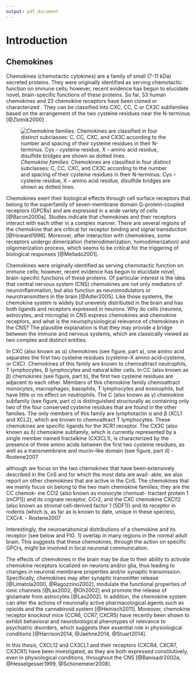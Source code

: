 ```yaml
---
output: pdf_document
---
```


# Introduction

## Chemokines

Chemokines (chemotactic cytokines) are a family of small (7-11 kDa) secreted proteins. 
They  were originally identified as serving chemotactic function on immune cells; however, recent evidence has begun to elucidate novel, brain-specific functions of these proteins. 
So far, 53 human chemokines and 23 chemokine receptors have been cloned or characterized <!--<http:// cytokine.medic.kumamoto-u.ac.jp/>. not active link, find another database or use @Li2008a-->. 
They can be classified into CXC, CC, C or CX3C subfamilies based on the arrangement of the two cysteine residues near the N-terminus [@Zlotnik2000] \ref{family}.

![ *Chemokine families.* Chemokines are classified in four distinct subclasses: C, CC, CXC, and CX3C according to the number and spacing of their cysteine residues in their N-terminus. Cys – cysteine residue, X – amino acid residue, disulfide bridges are shown as dotted lines. \label{family} ](images\chemokinefamilies.png) 

Chemokines exert their biological effects through cell surface receptors that belong to the superfamily of seven-membrane domain G-protein-coupled receptors (GPCRs) and are expressed in a wide variety of cells [@Bacon2000a]. 
Studies indicate that chemokines and their receptors interact with each other in a complex manner. 
There are several regions of the chemokine that are critical for receptor binding and signal transduction [@Howard1996].
Moreover, after interaction with chemokines, some receptors undergo dimerization (heterodimerization, homodimerization) and oligomerization process, which seems to be critical for the triggering of biological responses [@Mellado2001].

Chemokines were originally identified as serving chemotactic function on immune cells; however, recent evidence has begun to elucidate novel, brain-specific functions of these proteins. 
Of particular interest is the idea that central nervous system (CNS) chemokines are not only mediators of neuroinflammation, but also function as neuromodulators or neurotransmitters in the brain [@Adler2005]. 
Like those systems, the chemokine system is widely but unevenly distributed in the brain and has both ligands and receptors expressed in neurons. 
Why do cells (neurons, astrocytes, and microglia) in CNS express chemokines and chemokine receptors, and what is the neurophysiological relevance of chemokines in the CNS? 
The plausible explanation is that they may provide a bridge between the immune and nervous systems, which are classically viewed as two complex and distinct entities.

In CXC (also known as α) chemokines (see figure, part a), one amino acid separates the first two
cysteine residues (cysteine–X amino acid–cysteine, or CXC). Chemokines of this family are known to chemoattract neutrophils, T lymphocytes, B lymphocytes and natural killer cells. In CC (also known as β) chemokines (see figure, part b), the first two cysteine residues are adjacent to each other. Members of this chemokine family chemoattract monocytes, macrophages, basophils, T lymphocytes and eosinophils, but have little or no effect on neutrophils. The C (also known as γ) chemokine subfamily (see figure, part c) is distinguished structurally as containing only two of the four conserved cysteine residues that are found in the other families. The only members of this family are lymphotactin α and β (XCL1 and XCL2), which are known to chemoattract T lymphocytes. These chemokines are specific ligands for the XCR1 receptor. The CX3C (also known as δ) chemokine subfamily, which is currently represented by a single member named fractalkine (CX3CL1), is characterized by the presence of three amino acids between the first two cysteine residues, as well as a transmembrane and mucin-like domain (see figure, part d) - Rostene2007

although we focus on the two chemokines that have been extensively described in the CnS and for which the most data are avail- able, we also report on other chemokines that are active in the CnS. The chemokines that we mainly focus on belong to the two main chemokine families; they are the CC chemok- ine CCl2 (also known as monocyte chemoat- tractant protein 1 (mCP1)) and its cognate receptor, CCr2, and the CXC chemokine CXCl12 (also known as stromal cell-derived factor 1 (SDF1)) and its receptor in rodents (which is, as far as is known to date, unique in these species), CXCr4. - Rostene2007

Interestingly, the neuroanatomical distributions of a chemokine and its receptor (see below and FIG. 1) overlap in many regions in the normal adult brain. This suggests that these chemokines, through the action on specific GPCrs, might be involved in local neuronal communication.

The effects of chemokines in the brain may be due to their ability to activate chemokine receptors localized on neurons and/or glia, thus leading to changes in neuronal membrane properties and/or synaptic transmission. 
Specifically, chemokines may alter synaptic transmitter release [@Limatola2000, @Ragozzino2002], modulate the functional properties of ionic channels [@Lax2002, @Oh2002] and promote the release of glutamate from astrocytes [@Lax2002]. 
In addition, the chemokine system can alter the actions of neuronally active pharmacological agents such as opioids and the cannabinoid system [@Heinisch2011]. 
Moreover, chemokine receptor knockout mice (CCR6, CCR7, CXCR5) have recently been shown to exhibit behavioral and neurobiological phenotypes of relevance to psychiatric disorders, which suggests their essential role in physiological conditions [@Harrison2014, @Jaehne2014, @Stuart2014].

In this thesis, CXCL12 and CX3CL1 and their receptors (CXCR4, CXCR7, CX3CR1) have been investigated, as they are both expressed constitutively, even in physiological conditions, throughout the CNS [@Banisadr2002a, @Hesselgesser1999, @Schonemeier2008].









